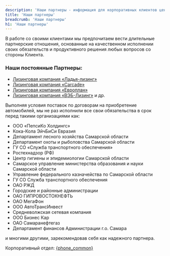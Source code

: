 ```yaml
---
description: 'Наши партнеры - информация для корпоративных клиентов центра Альфа.'
title: 'Наши партнеры'
breadcrumb: 'Наши партнеры'
h1: 'Наши партнеры'
---
```



<p>
	 В работе со своими клиентами мы предпочитаем вести длительные партнерские отношения, основанные на качественном исполнении своих обязательств и продуктивного решения любых вопросов со стороны Клиента.
</p>
<h3>Наши постоянные Партнеры:</h3>
<ul>
	<li><a href="/corporate_clients/our_partners/ladja-lizing/">Лизинговая компания <nobr>«Ладья-лизинг»</nobr></a></li>
	<li><a target="_blank" href="http://carcade.com/">Лизинговая компания «Carcade»</a></li>
	<li><a target="_blank" href="http://www.leasing.ru/">Лизинговая компания «Европлан»</a></li>
	<li><a target="_blank" href="http://veb-leasing.ru/">Лизинговая компания <nobr>«ВЭБ-Лизинг»</nobr></a> и др.</li>
</ul>
<p>
	 Выполняя условия поставок по договорам на приобретение автомобилей, мы не раз исполнили все свои обязательства в срок перед такими организациями как:
</p>
<ul>
	<li><nobr>ООО «ПепсиКо Холдингс»</nobr></li>
	<li><nobr>Кока-Кола</nobr> ЭйчБиСи Евразия</li>
	<li>Департамент лесного хозяйства Самарской области</li>
	<li>Департамент охоты и рыболовства Самарской области</li>
	<li>ГУ СО «Служба транспортного обеспечения»</li>
	<li>Ростехнадзор (РФ)</li>
	<li>Центр гигиены и эпидемиологии Самарской области</li>
	<li>Самарское управление министерства образования и науки Самарской области</li>
	<li>Управление федерального казначейства по Самарской области</li>
	<li>ГУ СО Служба транспортного обеспечения</li>
	<li>ОАО РЖД</li>
	<li>Городские и районные администрации</li>
	<li>ОАО ГИПРОВОСТОКНЕФТЬ</li>
	<li>ОАО МегаФон</li>
	<li>ООО АвтоТрансИнвест</li>
	<li>Средневолжская сетевая компания</li>
	<li>ООО Бизнес Кар</li>
	<li>ОАО Самаранефтегаз</li>
	<li>Департамент финансов Администрации г.о. Самара</li>
</ul>
<p>
	 и многими другими, зарекомендовав себя как надежного партнера.
</p>
<p>
	 Корпоративный отдел: <a href={`tel:${phoneFormat(phone_common)}`}>{phone_common}</a>
</p>